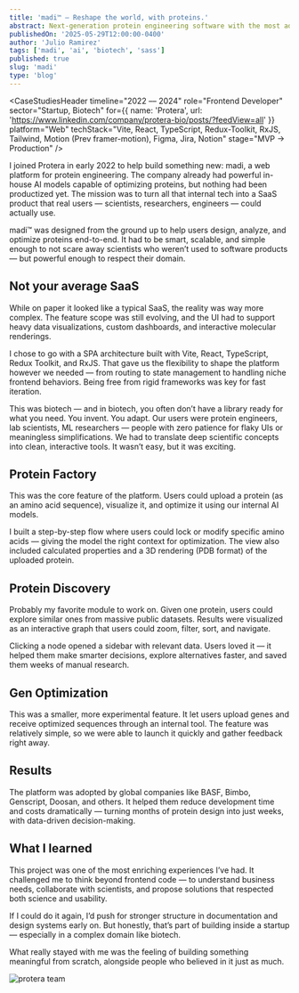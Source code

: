 ```yaml
---
title: 'madi™ – Reshape the world, with proteins.'
abstract: Next-generation protein engineering software with the most advanced artificial intelligence.
publishedOn: '2025-05-29T12:00:00-0400'
author: 'Julio Ramirez'
tags: ['madi', 'ai', 'biotech', 'sass']
published: true
slug: 'madi'
type: 'blog'
---
```


<ImagePost src="https://res.cloudinary.com/juliorafrecloud/image/upload/v1751207656/Portfolio/blog/madi/header.png" alt="madi blog header" height={1000} priority width={1000} />

<CaseStudiesHeader
  timeline="2022 –– 2024"
  role="Frontend Developer"
  sector="Startup, Biotech"
  for={{ name: 'Protera', url: 'https://www.linkedin.com/company/protera-bio/posts/?feedView=all' }}
  platform="Web"
  techStack="Vite, React, TypeScript, Redux-Toolkit, RxJS, Tailwind, Motion (Prev framer-motion), Figma, Jira, Notion"
  stage="MVP -&gt; Production"
/>

I joined Protera in early 2022 to help build something new: madi, a web platform for protein engineering. The company already had powerful in-house AI models capable of optimizing proteins, but nothing had been productized yet. The mission was to turn all that internal tech into a SaaS product that real users — scientists, researchers, engineers — could actually use.

madi™ was designed from the ground up to help users design, analyze, and optimize proteins end-to-end. It had to be smart, scalable, and simple enough to not scare away scientists who weren’t used to software products — but powerful enough to respect their domain.

## Not your average SaaS

While on paper it looked like a typical SaaS, the reality was way more complex. The feature scope was still evolving, and the UI had to support heavy data visualizations, custom dashboards, and interactive molecular renderings.

I chose to go with a SPA architecture built with Vite, React, TypeScript, Redux Toolkit, and RxJS. That gave us the flexibility to shape the platform however we needed — from routing to state management to handling niche frontend behaviors. Being free from rigid frameworks was key for fast iteration.

This was biotech — and in biotech, you often don’t have a library ready for what you need. You invent. You adapt. Our users were protein engineers, lab scientists, ML researchers — people with zero patience for flaky UIs or meaningless simplifications. We had to translate deep scientific concepts into clean, interactive tools. It wasn’t easy, but it was exciting.

## Protein Factory

This was the core feature of the platform. Users could upload a protein (as an amino acid sequence), visualize it, and optimize it using our internal AI models.

I built a step-by-step flow where users could lock or modify specific amino acids — giving the model the right context for optimization. The view also included calculated properties and a 3D rendering (PDB format) of the uploaded protein.

<div
  className="full-wide flex snap-x snap-mandatory gap-x-4 overflow-x-auto md:gap-x-10"
  style={{
    scrollbarWidth: 'none',
    scrollPaddingLeft: 'max(calc((100vw - 768px) / 2), 0rem)',
    paddingLeft: 'max(calc((100vw - 768px) / 2), 2rem)',
    paddingRight: '2rem',
  }}
>
  <div className="flex-[0_0_95%] snap-start snap-always md:flex-[0_0_50%]">
    <ImagePost src="https://res.cloudinary.com/juliorafrecloud/image/upload/v1751207656/Portfolio/blog/madi/factory-01.png" alt="factory example 1" width={1400} height={1000} />
  </div>
  <div className="flex-[0_0_95%] snap-start snap-always md:flex-[0_0_50%]">
    <ImagePost src="https://res.cloudinary.com/juliorafrecloud/image/upload/v1751207656/Portfolio/blog/madi/factory-02.png" alt="factory example 2" width={1400} height={1000} />
  </div>
  <div className="flex-[0_0_95%] snap-start snap-always md:flex-[0_0_50%]">
    <ImagePost src="https://res.cloudinary.com/juliorafrecloud/image/upload/v1751207656/Portfolio/blog/madi/factory-03.png" alt="factory example 3" width={1400} height={1000} />
  </div>
</div>

## Protein Discovery

Probably my favorite module to work on. Given one protein, users could explore similar ones from massive public datasets. Results were visualized as an interactive graph that users could zoom, filter, sort, and navigate.

Clicking a node opened a sidebar with relevant data. Users loved it — it helped them make smarter decisions, explore alternatives faster, and saved them weeks of manual research.

<div
  className="full-wide flex snap-x snap-mandatory gap-x-4 overflow-x-auto md:gap-x-10"
  style={{
    scrollbarWidth: 'none',
    scrollPaddingLeft: 'max(calc((100vw - 768px) / 2), 0rem)',
    paddingLeft: 'max(calc((100vw - 768px) / 2), 2rem)',
    paddingRight: '2rem',
  }}
>
  <div className="flex-[0_0_95%] snap-start snap-always md:flex-[0_0_50%]">
    <ImagePost src="https://res.cloudinary.com/juliorafrecloud/image/upload/v1751207656/Portfolio/blog/madi/discovery-01.png" alt="discovery example 1" width={1000} height={1000} />
  </div>
  <div className="flex-[0_0_95%] snap-start snap-always md:flex-[0_0_50%]">
    <ImagePost src="https://res.cloudinary.com/juliorafrecloud/image/upload/v1751207656/Portfolio/blog/madi/discovery-02.png" alt="discovery example 2" width={1000} height={1000} />
  </div>
  <div className="flex-[0_0_95%] snap-start snap-always md:flex-[0_0_50%]">
    <ImagePost src="https://res.cloudinary.com/juliorafrecloud/image/upload/v1751207656/Portfolio/blog/madi/discovery-03.png" alt="discovery example 3" width={1000} height={1000} />
  </div>
</div>

## Gen Optimization

This was a smaller, more experimental feature. It let users upload genes and receive optimized sequences through an internal tool. The feature was relatively simple, so we were able to launch it quickly and gather feedback right away.

## Results

The platform was adopted by global companies like BASF, Bimbo, Genscript, Doosan, and others. It helped them reduce development time and costs dramatically — turning months of protein design into just weeks, with data-driven decision-making.

## What I learned

This project was one of the most enriching experiences I’ve had. It challenged me to think beyond frontend code — to understand business needs, collaborate with scientists, and propose solutions that respected both science and usability.

If I could do it again, I’d push for stronger structure in documentation and design systems early on. But honestly, that’s part of building inside a startup — especially in a complex domain like biotech.

What really stayed with me was the feeling of building something meaningful from scratch, alongside people who believed in it just as much.

<div className="w-full grid place-items-center">
  <img
    alt="protera team"
    className="md:w-1/2 w-[80%] shadow-xl border-10 border-white transform -rotate-z-3"
    src="https://res.cloudinary.com/juliorafrecloud/image/upload/v1751207656/Portfolio/blog/madi/protera-team.png"
  />
</div>
